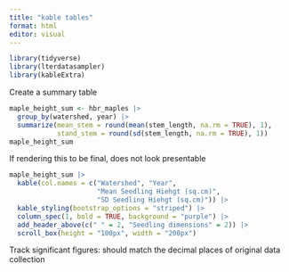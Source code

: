 ```yaml
---
title: "kable tables"
format: html
editor: visual
---
```


```r
library(tidyverse)
library(lterdatasampler)
library(kableExtra)
```

Create a summary table

```r
maple_height_sum <- hbr_maples |> 
  group_by(watershed, year) |> 
  summarize(mean_stem = round(mean(stem_length, na.rm = TRUE), 1),
            stand_stem = round(sd(stem_length, na.rm = TRUE), 1))
maple_height_sum
```

If rendering this to be final, does not look presentable

```r
maple_height_sum |> 
  kable(col.names = c("Watershed", "Year", 
                      "Mean Seedling Hiehgt (sq.cm)", 
                      "SD Seedling Hiehgt (sq.cm)")) |> 
  kable_styling(bootstrap_options = "striped") |> 
  column_spec(1, bold = TRUE, background = "purple") |> 
  add_header_above(c(" " = 2, "Seedling dimensions" = 2)) |> 
  scroll_box(height = "100px", width = "200px")
```

Track significant figures: should match the decimal places of original data collection
